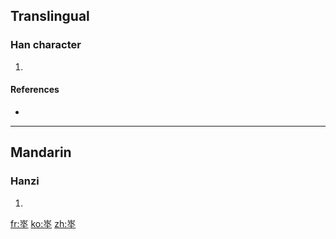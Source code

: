 ==Translingual==

===Han character===
{{Han char|rn=32|rad=土|as=07|sn=10|four=|canj=山水土 (UEG)}}

# {{defn|Han|sort=土07}}

====References====
* {{Han ref|kx=0229.270|dkj=05115|dj=0465.170|hdz=10445.030|uh=57CA|ud=22474}}

----

==Mandarin==

===Hanzi===
{{cmn-hanzi|pin=[[dì]] ([[di4]])|wg=ti<sup>4</sup>}}

# {{defn|Mandarin}}

[[fr:埊]]
[[ko:埊]]
[[zh:埊]]